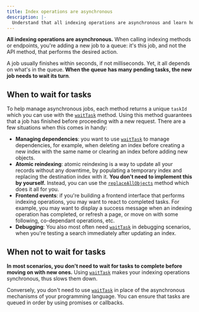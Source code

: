 ```yaml
---
title: Index operations are asynchronous
description: |-
  Understand that all indexing operations are asynchronous and learn how to wait for a task to finish.
---
```


**All indexing operations are asynchronous.** When calling indexing methods or endpoints, you're adding a new job to a queue: it's this job, and not the API method, that performs the desired action.

A job usually finishes within seconds, if not milliseconds. Yet, it all depends on what's in the queue. **When the queue has many pending tasks, the new job needs to wait its turn**.

## When to wait for tasks

To help manage asynchronous jobs, each method returns a unique `taskId` which you can use with the [`waitTask`](/api-reference/api-methods/wait-task/) method. Using this method guarantees that a job has finished before proceeding with a new request. There are a few situations when this comes in handy:

- **Managing dependencies**: you want to use [`waitTask`](/api-reference/api-methods/wait-task/) to manage dependencies, for example, when deleting an index before creating a new index with the same name or clearing an index before adding new objects.
- **Atomic reindexing**: atomic reindexing is a way to update all your records without any downtime, by populating a temporary index and replacing the destination index with it. **You don't need to implement this by yourself.** Instead, you can use the [`replaceAllObjects`](/api-reference/api-methods/replace-all-objects/) method which does it all for you.
- **Frontend events**: if you're building a frontend interface that performs indexing operations, you may want to react to completed tasks. For example, you may want to display a success message when an indexing operation has completed, or refresh a page, or move on with some following, co-dependant operations, etc.
- **Debugging**: You also most often need [`waitTask`](/api-reference/api-methods/wait-task/) in debugging scenarios, when you're testing a search immediately after updating an index.

## When not to wait for tasks

**In most scenarios, you don't need to wait for tasks to complete before moving on with new ones.** Using [`waitTask`](/api-reference/api-methods/wait-task/) makes your indexing operations synchronous, thus slows them down.

Conversely, you don't need to use [`waitTask`](/api-reference/api-methods/wait-task/) in place of the asynchronous mechanisms of your programming language. You can ensure that tasks are queued in order by using promises or callbacks.
